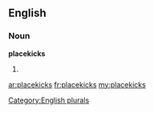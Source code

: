 ==English==

===Noun===
'''placekicks'''

# {{plural of|[[placekick]]}}

[[Category:English plurals]]

[[ar:placekicks]]
[[fr:placekicks]]
[[my:placekicks]]